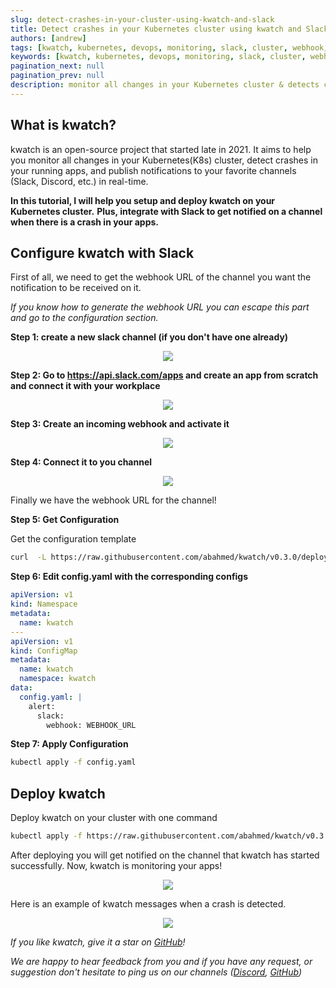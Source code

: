 ```yaml
---
slug: detect-crashes-in-your-cluster-using-kwatch-and-slack
title: Detect crashes in your Kubernetes cluster using kwatch and Slack
authors: [andrew]
tags: [kwatch, kubernetes, devops, monitoring, slack, cluster, webhook, crash]
keywords: [kwatch, kubernetes, devops, monitoring, slack, cluster, webhook, crash]
pagination_next: null
pagination_prev: null
description: monitor all changes in your Kubernetes cluster & detects crashes in your running apps in real time with Slack
---
```


## What is kwatch?

kwatch is an open-source project that started late in 2021.
It aims to help you monitor all changes in your Kubernetes(K8s) cluster,
detect crashes in your running apps, and publish notifications to your favorite channels (Slack, Discord, etc.) in real-time.

**In this tutorial, I will help you setup and deploy kwatch on your Kubernetes cluster.**
**Plus, integrate with Slack to get notified on a channel when there is a crash in your apps.**


## Configure kwatch with Slack

First of all, we need to get the webhook URL of the channel you want the notification to be received on it.

*If you know how to generate the webhook URL you can escape this part and go to the configuration section.*

**Step 1: create a new slack channel (if you don't have one already)**


<p align="center">
    <img src="./../../img/blog/kwatch-slack/1.png" />
</p>

**Step 2: Go to https://api.slack.com/apps and create an app from scratch and connect it with your workplace**

<p align="center">
    <img src="./../../img/blog/kwatch-slack/2.png" />
</p>

**Step 3: Create an incoming webhook and activate it**

<p align="center">
    <img src="./../../img/blog/kwatch-slack/3.png" />
</p>

**Step 4: Connect it to you channel**

<p align="center">
    <img src="./../../img/blog/kwatch-slack/4.png" />
</p>

Finally we have the webhook URL for the channel!


**Step 5: Get Configuration**

Get the configuration template

```bash
curl  -L https://raw.githubusercontent.com/abahmed/kwatch/v0.3.0/deploy/config.yaml -o config.yaml
```

**Step 6: Edit config.yaml with the corresponding configs**

```yaml
apiVersion: v1
kind: Namespace
metadata:
  name: kwatch
---
apiVersion: v1
kind: ConfigMap
metadata:
  name: kwatch
  namespace: kwatch
data:
  config.yaml: |
    alert:
      slack:
        webhook: WEBHOOK_URL
```

**Step 7: Apply Configuration**

```bash
kubectl apply -f config.yaml
```

## Deploy kwatch

Deploy kwatch on your cluster with one command

```bash
kubectl apply -f https://raw.githubusercontent.com/abahmed/kwatch/v0.3.0/deploy/deploy.yaml
```

After deploying you will get notified on the channel that kwatch has started successfully. Now, kwatch is monitoring your apps!

<p align="center">
    <img src="./../../img/blog/kwatch-slack/5.png" />
</p>

Here is an example of kwatch messages when a crash is detected.

<p align="center">
    <img src="./../../img/blog/kwatch-slack/6.png" />
</p>

*If you like kwatch, give it a star on [GitHub](https://github.com/abahmed/kwatch)!*

*We are happy to hear feedback from you and if you have any request, or suggestion don't hesitate to ping us on our channels ([Discord](https://discord.gg/kzJszdKmJ7), [GitHub](https://github.com/abahmed/kwatch))*